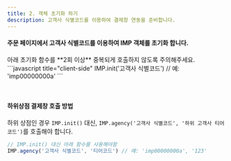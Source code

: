 ```yaml
---
title: 2. 객체 초기화 하기
description: 고객사 식별코드를 이용하여 결제창 연동을 준비합니다.
---
```



#### 주문 페이지에서 고객사 식별코드를 이용하여 IMP 객체를 초기화 합니다.

<Hint style="warning">
아래 초기화 함수를 **2회 이상** 중복되게 호출하지 않도록 주의해주세요.
</Hint>

<Tabs>
<Tab title="JavaScript">
```javascript title="client-side"
IMP.init('고객사 식별코드') // 예: 'imp00000000a'
```
</Tab>
</Tabs>

&nbsp;

#### 하위상점 결제창 호출 방법

하위 상점인 경우 `IMP.init()` 대신, `IMP.agency('고객사 식별코드', '하위
고객사 티어코드')`를 호출해야 합니다.

```javascript
// IMP.init() 대신 아래 함수를 사용해야함
IMP.agency('고객사 식별코드', '티어코드') // 예: 'imp00000000a', '123'
```
